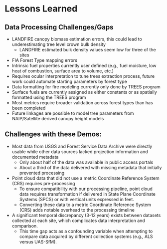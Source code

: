 # Lessons Learned

## Data Processing Challenges/Gaps
 * LANDFIRE canopy biomass estimation errors, this could lead to underestimating tree level crown bulk density
    - LANDFIRE estimated bulk density values seem low for three of the sites
 * FIA Forest Type mapping errors
 * Intrinsic fuel properties currently user defined (e.g., fuel moisture, low heat of combustion, surface area to volume, etc.)
 * Requires ocular interpretation to tune trees extraction process, future work could automate starting parameters by forest type
 * Data formatting for fire modeling currently only done by TREES program
 * Surface fuels are currently assigned as either constants or as spatially formatted using the TREES program
 * Most metrics require broader validation across forest types than has been completed
 * Future linkages are possible to model tree parameters from NAIP/Satellite derived canopy height models

## Challenges with these Demos:
 * Most data from USGS and Forest Service Data Archive were directly usable while other data sources lacked projection information and documented metadata
    - Only about half of the data was available in public access portals
    - About a third of the data delivered with missing metadata that initially prevented processing
 * Point cloud data that did not use a metric Coordinate Reference System (CRS) requires pre-processing
    - To ensure compatibility with our processing pipeline, point cloud data requires transformation if delivered in State Plane Coordinate Systems (SPCS) or with vertical units expressed in feet. 
    - Converting these data to a metric Coordinate Reference System (CRS) adds notable overhead to the processing timeline
 * A significant temporal discrepancy (3-12 years) exists between datasets collected at each site, which complicates data interpretation and comparison. 
    - This time gap acts as a confounding variable when attempting to compare data acquired by different collection systems (e.g., ALS versus UAS-SfM).
 